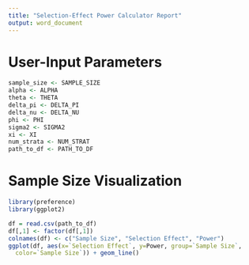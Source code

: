 ```yaml
---
title: "Selection-Effect Power Calculator Report"
output: word_document
---
```


# User-Input Parameters

```r
sample_size <- SAMPLE_SIZE
alpha <- ALPHA
theta <- THETA
delta_pi <- DELTA_PI
delta_nu <- DELTA_NU
phi <- PHI
sigma2 <- SIGMA2
xi <- XI
num_strata <- NUM_STRAT
path_to_df <- PATH_TO_DF
```

# Sample Size Visualization

```r
library(preference)
library(ggplot2)

df = read.csv(path_to_df)
df[,1] <- factor(df[,1])
colnames(df) <- c("Sample Size", "Selection Effect", "Power")
ggplot(df, aes(x=`Selection Effect`, y=Power, group=`Sample Size`,
  color=`Sample Size`)) + geom_line()
```

